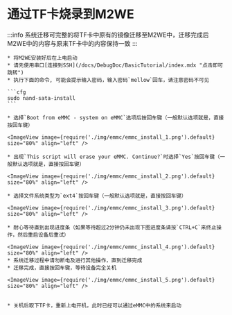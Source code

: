 
# 通过TF卡烧录到M2WE

:::info
系统迁移可完整的将TF卡中原有的镜像迁移至M2WE中，迁移完成后M2WE中的内容与原来TF卡中的内容保持一致
:::

    * 将M2WE安装好后在上电启动
    * 请先使用串口[连接到SSH](/docs/DebugDoc/BasicTutorial/index.mdx "点击即可跳转") 
    * 执行下面的命令, 可能会提示输入密码，输入密码`mellow`回车，请注意密码不可见

    ```cfg
    sudo nand-sata-install
    ```

    * 选择`Boot from eMMC - system on eMMC`选项后按回车键（一般默认选项就是，直接按回车键）

    <ImageView image={require('./img/emmc/emmc_install_1.png').default} size="80%" align="left" />

    * 出现`This script will erase your eMMC. Continue?`时选择`Yes`按回车键（一般默认选项就是，直接按回车键）

    <ImageView image={require('./img/emmc/emmc_install_2.png').default} size="80%" align="left" />

    * 选择文件系统类型为`ext4`按回车键（一般默认选项就是，直接按回车键）

    <ImageView image={require('./img/emmc/emmc_install_3.png').default} size="80%" align="left" />

    * 耐心等待直到出现进度条（如果等待超过2分钟仍未出现下图进度条请按`CTRL+C`来终止操作，然后重启设备后重试）
    
    <ImageView image={require('./img/emmc/emmc_install_4.png').default} size="80%" align="left" />
    * 系统迁移过程中请勿断电及进行其他操作，直到迁移完成
    * 迁移完成，直接按回车键，等待设备完全关机

    <ImageView image={require('./img/emmc/emmc_install_5.png').default} size="80%" align="left" />


    * 关机后取下TF卡，重新上电开机，此时已经可以通过eMMC中的系统来启动